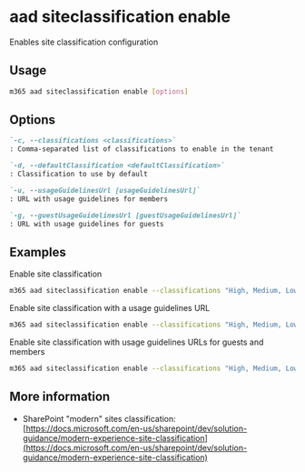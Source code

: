 
# aad siteclassification enable

Enables site classification configuration

## Usage

```sh
m365 aad siteclassification enable [options]
```

## Options

```md defintion-list
`-c, --classifications <classifications>`
: Comma-separated list of classifications to enable in the tenant

`-d, --defaultClassification <defaultClassification>`
: Classification to use by default

`-u, --usageGuidelinesUrl [usageGuidelinesUrl]`
: URL with usage guidelines for members

`-g, --guestUsageGuidelinesUrl [guestUsageGuidelinesUrl]`
: URL with usage guidelines for guests
```

<Global />

## Examples

Enable site classification

```sh
m365 aad siteclassification enable --classifications "High, Medium, Low" --defaultClassification "Medium"
```

Enable site classification with a usage guidelines URL

```sh
m365 aad siteclassification enable --classifications "High, Medium, Low" --defaultClassification "Medium" --usageGuidelinesUrl "http://aka.ms/pnp"
```

Enable site classification with usage guidelines URLs for guests and members

```sh
m365 aad siteclassification enable --classifications "High, Medium, Low" --defaultClassification "Medium" --usageGuidelinesUrl "http://aka.ms/pnp" --guestUsageGuidelinesUrl "http://aka.ms/pnp"
```

## More information

- SharePoint "modern" sites classification: [https://docs.microsoft.com/en-us/sharepoint/dev/solution-guidance/modern-experience-site-classification](https://docs.microsoft.com/en-us/sharepoint/dev/solution-guidance/modern-experience-site-classification)
